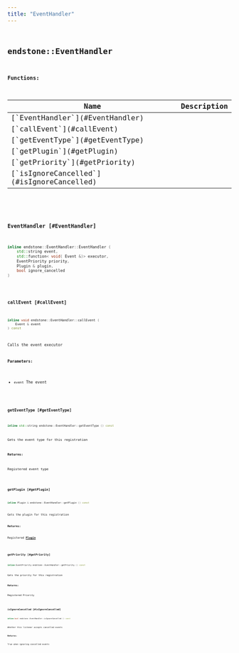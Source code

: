 ```yaml
---
title: "EventHandler"
---
```


## <code className="doc-symbol doc-symbol-class"/> endstone::EventHandler

















**Functions:**

<table>
<thead>
   <tr>
      <th>Name</th>
      <th>Description</th>
   </tr>
</thead>
<tbody>
<tr key="classendstone_1_1_event_handler_1a3b68b55031268b92cbbf29b9fb3695c7">
    <td>[`EventHandler`](#EventHandler)</td>
    <td></td>
</tr>
<tr key="classendstone_1_1_event_handler_1a9f180123779aa67ed32f51753a40290c">
    <td>[`callEvent`](#callEvent)</td>
    <td></td>
</tr>
<tr key="classendstone_1_1_event_handler_1aa8bc3d7f90a485cefdf0cbae3f95ffc0">
    <td>[`getEventType`](#getEventType)</td>
    <td></td>
</tr>
<tr key="classendstone_1_1_event_handler_1a6347792cee5b002974bdf1f612d015aa">
    <td>[`getPlugin`](#getPlugin)</td>
    <td></td>
</tr>
<tr key="classendstone_1_1_event_handler_1ae71bf36fa904b1810f5560cdc149b474">
    <td>[`getPriority`](#getPriority)</td>
    <td></td>
</tr>
<tr key="classendstone_1_1_event_handler_1a09736eece61298b452a850f687b9a8ff">
    <td>[`isIgnoreCancelled`](#isIgnoreCancelled)</td>
    <td></td>
</tr>
</tbody>
</table>

### <code className="doc-symbol doc-symbol-function"/> EventHandler [#EventHandler]

```cpp
inline endstone::EventHandler::EventHandler (
    std::string event,
    std::function< void( Event &)> executor,
    EventPriority priority,
    Plugin & plugin,
    bool ignore_cancelled
) 
```


### <code className="doc-symbol doc-symbol-function"/> callEvent [#callEvent]

```cpp
inline void endstone::EventHandler::callEvent (
    Event & event
) const
```


Calls the event executor




**Parameters:**


* `event` The event 




        
### <code className="doc-symbol doc-symbol-function"/> getEventType [#getEventType]

```cpp
inline std::string endstone::EventHandler::getEventType () const
```


Gets the event type for this registration




**Returns:**

Registered event type 





        
### <code className="doc-symbol doc-symbol-function"/> getPlugin [#getPlugin]

```cpp
inline Plugin & endstone::EventHandler::getPlugin () const
```


Gets the plugin for this registration




**Returns:**

Registered [**Plugin**](classendstone_1_1_plugin.md) 





        
### <code className="doc-symbol doc-symbol-function"/> getPriority [#getPriority]

```cpp
inline EventPriority endstone::EventHandler::getPriority () const
```


Gets the priority for this registration




**Returns:**

Registered Priority 





        
### <code className="doc-symbol doc-symbol-function"/> isIgnoreCancelled [#isIgnoreCancelled]

```cpp
inline bool endstone::EventHandler::isIgnoreCancelled () const
```


Whether this listener accepts cancelled events




**Returns:**

True when ignoring cancelled events 





        
